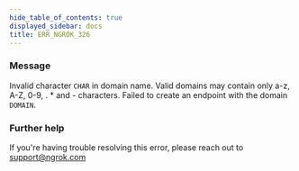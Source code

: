 ```yaml
---
hide_table_of_contents: true
displayed_sidebar: docs
title: ERR_NGROK_326
---
```




### Message

Invalid character `CHAR` in domain name. Valid domains may contain only a-z, A-Z, 0-9, . \* and - characters. Failed to create an endpoint with the domain `DOMAIN`.

<ErrorDetails error="err_ngrok_326" />

### Further help

If you're having trouble resolving this error, please reach out to [support@ngrok.com](mailto:support@ngrok.com?subject=Help%20with%20ERR_NGROK_326)
